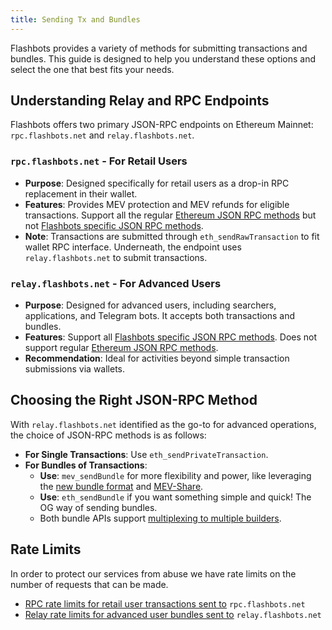 ```yaml
---
title: Sending Tx and Bundles
---
```


Flashbots provides a variety of methods for submitting transactions and bundles. This guide is designed to help you understand these options and select the one that best fits your needs.

## Understanding Relay and RPC Endpoints

Flashbots offers two primary JSON-RPC endpoints on Ethereum Mainnet: `rpc.flashbots.net` and `relay.flashbots.net`.

### `rpc.flashbots.net` - For Retail Users
- **Purpose**: Designed specifically for retail users as a drop-in RPC replacement in their wallet.
- **Features**: Provides MEV protection and MEV refunds for eligible transactions. Support all the regular [Ethereum JSON RPC methods](https://docs.infura.io/networks/ethereum/json-rpc-methods/) but not [Flashbots specific JSON RPC
methods](flashbots-auction/advanced/rpc-endpoint).
- **Note**: Transactions are submitted through `eth_sendRawTransaction` to fit wallet RPC interface. Underneath, the endpoint uses `relay.flashbots.net` to submit transactions.

### `relay.flashbots.net` - For Advanced Users
- **Purpose**: Designed for advanced users, including searchers, applications, and Telegram bots. It accepts both transactions and bundles.
- **Features**: Support all [Flashbots specific JSON RPC methods](flashbots-auction/advanced/rpc-endpoint). Does not support regular [Ethereum JSON RPC methods](https://docs.infura.io/networks/ethereum/json-rpc-methods/).
- **Recommendation**: Ideal for activities beyond simple transaction submissions via wallets.

## Choosing the Right JSON-RPC Method

With `relay.flashbots.net` identified as the go-to for advanced operations, the choice of JSON-RPC methods is as follows:

- **For Single Transactions**: Use `eth_sendPrivateTransaction`.
- **For Bundles of Transactions**:
  - **Use**: `mev_sendBundle` for more flexibility and power, like leveraging the [new bundle format](flashbots-mev-share/searchers/understanding-bundles) and [MEV-Share](flashbots-mev-share/introduction).
  - **Use**: `eth_sendBundle` if you want something simple and quick! The OG way of sending bundles.
  - Both bundle APIs support [multiplexing to multiple builders](flashbots-auction/advanced/multiplexing).

## Rate Limits

In order to protect our services from abuse we have rate limits on the number of requests that can be made.

- [RPC rate limits for retail user transactions sent to](flashbots-protect/ratelimiting) `rpc.flashbots.net`
- [Relay rate limits for advanced user bundles sent to](flashbots-mev-share/searchers/ratelimiting) `relay.flashbots.net`
